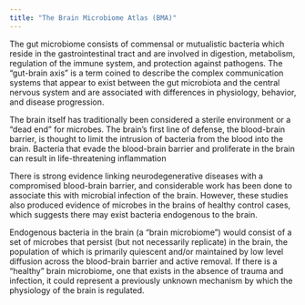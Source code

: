 ---
title: "The Brain Microbiome Atlas (BMA)"
---

The gut microbiome consists of commensal or mutualistic bacteria which reside in the gastrointestinal tract and are involved in digestion, metabolism, regulation of the immune system, and protection against pathogens. The "gut-brain axis" is a term coined to describe the complex communication systems that appear to exist between the gut microbiota and the central nervous system and are associated with differences in physiology, behavior, and disease progression.

The brain itself has traditionally been considered a sterile environment or a "dead end" for microbes. The brain's first line of defense, the blood-brain barrier, is thought to limit the intrusion of bacteria from the blood into the brain. Bacteria that evade the blood-brain barrier and proliferate in the brain can result in life-threatening inflammation

There is strong evidence linking neurodegenerative diseases with a compromised blood-brain barrier, and considerable work has been done to associate this with microbial infection of the brain. However, these studies also produced evidence of microbes in the brains of healthy control cases, which suggests there may exist bacteria endogenous to the brain.

Endogenous bacteria in the brain (a "brain microbiome") would consist of a set of microbes that persist (but not necessarily replicate) in the brain, the population of which is primarily quiescent and/or maintained by low level diffusion across the blood-brain barrier and active removal. If there is a "healthy" brain microbiome, one that exists in the absence of trauma and infection, it could represent a previously unknown mechanism by which the physiology of the brain is regulated. 
